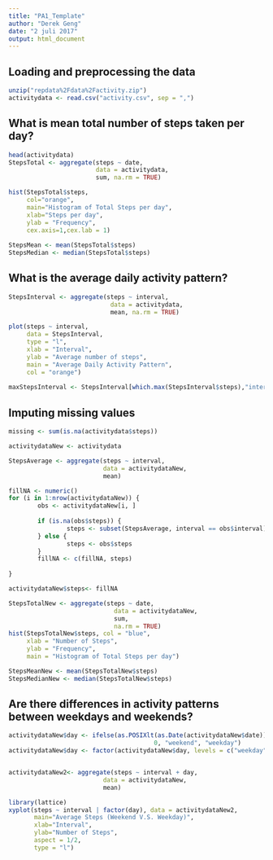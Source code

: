 ```yaml
---
title: "PA1_Template"
author: "Derek Geng"
date: "2 juli 2017"
output: html_document
---
```


## Loading and preprocessing the data
```r
unzip("repdata%2Fdata%2Factivity.zip")
activitydata <- read.csv("activity.csv", sep = ",")
```

## What is mean total number of steps taken per day?
```r
head(activitydata)
StepsTotal <- aggregate(steps ~ date, 
                        data = activitydata, 
                        sum, na.rm = TRUE)

hist(StepsTotal$steps,
     col="orange",
     main="Histogram of Total Steps per day",
     xlab="Steps per day",
     ylab = "Frequency",
     cex.axis=1,cex.lab = 1)
     
StepsMean <- mean(StepsTotal$steps)
StepsMedian <- median(StepsTotal$steps)

```


## What is the average daily activity pattern?
```r
StepsInterval <- aggregate(steps ~ interval, 
                            data = activitydata, 
                            mean, na.rm = TRUE)

plot(steps ~ interval, 
     data = StepsInterval, 
     type = "l", 
     xlab = "Interval",
     ylab = "Average number of steps", 
     main = "Average Daily Activity Pattern", 
     col = "orange")
     
maxStepsInterval <- StepsInterval[which.max(StepsInterval$steps),"interval"]

```



## Imputing missing values
```r
missing <- sum(is.na(activitydata$steps))

activitydataNew <- activitydata

StepsAverage <- aggregate(steps ~ interval, 
                          data = activitydataNew, 
                          mean)

fillNA <- numeric()
for (i in 1:nrow(activitydataNew)) {
        obs <- activitydataNew[i, ]
        
        if (is.na(obs$steps)) {
                steps <- subset(StepsAverage, interval == obs$interval)$steps
        } else {
                steps <- obs$steps
        }
        fillNA <- c(fillNA, steps)
        
}

activitydataNew$steps<- fillNA

StepsTotalNew <- aggregate(steps ~ date, 
                             data = activitydataNew, 
                             sum, 
                             na.rm = TRUE)
hist(StepsTotalNew$steps, col = "blue", 
     xlab = "Number of Steps", 
     ylab = "Frequency",
     main = "Histogram of Total Steps per day")

StepsMeanNew <- mean(StepsTotalNew$steps)
StepsMedianNew <- median(StepsTotalNew$steps)


```




## Are there differences in activity patterns between weekdays and weekends?
```r
activitydataNew$day <- ifelse(as.POSIXlt(as.Date(activitydataNew$date))$wday%%6 == 
                                        0, "weekend", "weekday")
activitydataNew$day <- factor(activitydataNew$day, levels = c("weekday", "weekend"))


activitydataNew2<- aggregate(steps ~ interval + day, 
                          data = activitydataNew,
                          mean)

library(lattice)
xyplot(steps ~ interval | factor(day), data = activitydataNew2,
       main="Average Steps (Weekend V.S. Weekday)",
       xlab="Interval", 
       ylab="Number of Steps",
       aspect = 1/2, 
       type = "l")



```
